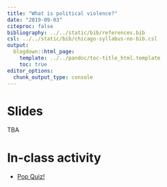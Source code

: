 ```yaml
---
title: "What is political violence?"
date: "2019-09-03"
citeproc: false
bibliography: ../../static/bib/references.bib
csl: ../../static/bib/chicago-syllabus-no-bib.csl
output:
  blogdown::html_page:
    template: ../../pandoc/toc-title_html.template
    toc: true
editor_options: 
  chunk_output_type: console
---
```


# Slides


TBA


# In-class activity

- <i class="fa fa-external-link-square-alt" aria-hidden="true"></i> [Pop Quiz!](https://forms.gle/zMqYwT35xVkeUoCYA)
